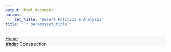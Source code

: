 ```yaml
---
output: html_document
params: 
    set_title: "Desert Politics & Analysis"
title: "`r params$set_title`"
---
```

<!-- style -->
<link rel="stylesheet" href="style.css" type="text/css">

<div class="flex-container">
<div class="topnav"><a href="index.html">Home</a>
  <div class="topnav-right">
  <a href="about.html">About</a>
    </div>
</div>
</div>

<div class="flex-container" style = "background-color: #f7f7f7; margin-top: -5vw">
<div class = boxed>
<p><br>
Under Construction
</p>
</div>
</div>